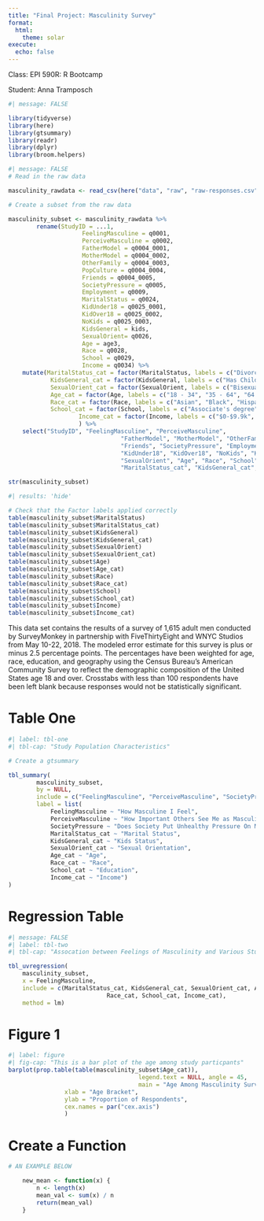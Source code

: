 ```yaml
---
title: "Final Project: Masculinity Survey"
format: 
  html:
    theme: solar
execute:
  echo: false
---
```

Class: EPI 590R: R Bootcamp

Student: Anna Tramposch

``` r
#| message: FALSE

library(tidyverse)
library(here)
library(gtsummary)
library(readr)
library(dplyr)
library(broom.helpers)
```

``` r
#| message: FALSE
# Read in the raw data

masculinity_rawdata <- read_csv(here("data", "raw", "raw-responses.csv"))
```

```r
# Create a subset from the raw data

masculinity_subset <- masculinity_rawdata %>%
		rename(StudyID = ...1,
					 FeelingMasculine = q0001,
					 PerceiveMasculine = q0002,
					 FatherModel = q0004_0001,
					 MotherModel = q0004_0002,
					 OtherFamily = q0004_0003,
					 PopCulture = q0004_0004,
					 Friends = q0004_0005,
					 SocietyPressure = q0005,
					 Employment = q0009,
					 MaritalStatus = q0024,
					 KidUnder18 = q0025_0001,
					 KidOver18 = q0025_0002,
					 NoKids = q0025_0003,
					 KidsGeneral = kids,
					 SexualOrient= q0026,
					 Age = age3,
					 Race = q0028,
					 School = q0029,
					 Income = q0034) %>%
	mutate(MaritalStatus_cat = factor(MaritalStatus, labels = c("Divorced", "Married", "Never married", "No answer", "Separated", "Widowed")),
        	KidsGeneral_cat = factor(KidsGeneral, labels = c("Has Children", "No Children")),
        	SexualOrient_cat = factor(SexualOrient, labels = c("Bisexual", "Gay", "No answer","Other", "Straight")),
        	Age_cat = factor(Age, labels = c("18 - 34", "35 - 64", "64 and up")),
        	Race_cat = factor(Race, labels = c("Asian", "Black", "Hispanic", "Other", "White")),
        	School_cat = factor(School, labels = c("Associate's degree", "College graudate", "Did not complete high school", "High school or G.E.D", "Post graduate degree", "Some college")),
					Income_cat = factor(Income, labels = c("$0-$9.9k", "$10k - $24.9k", "$100k - 124.9k", "$125k - $149.9k", "$150k - $174.9k", "$175k - $199.9k", "$200k plus", "$25k - $49.9k", "$50k - $74.9k", "$75k - $99.9k", "No answer"))
					) %>%
	select("StudyID", "FeelingMasculine", "PerceiveMasculine",
								"FatherModel", "MotherModel", "OtherFamily", "PopCulture",
								"Friends", "SocietyPressure", "Employment", "MaritalStatus", 
								"KidUnder18", "KidOver18", "NoKids", "KidsGeneral",
								"SexualOrient", "Age", "Race", "School", "Income", 
								"MaritalStatus_cat", "KidsGeneral_cat", "SexualOrient_cat", "Age_cat", "Race_cat", "School_cat", "Income_cat")

str(masculinity_subset)

```


``` r
#| results: 'hide'

# Check that the Factor labels applied correctly
table(masculinity_subset$MaritalStatus)
table(masculinity_subset$MaritalStatus_cat)
table(masculinity_subset$KidsGeneral)
table(masculinity_subset$KidsGeneral_cat)
table(masculinity_subset$SexualOrient)
table(masculinity_subset$SexualOrient_cat)
table(masculinity_subset$Age)
table(masculinity_subset$Age_cat)
table(masculinity_subset$Race)
table(masculinity_subset$Race_cat)
table(masculinity_subset$School)
table(masculinity_subset$School_cat)
table(masculinity_subset$Income)
table(masculinity_subset$Income_cat)
```

This data set contains the results of a survey of 1,615 adult men conducted by SurveyMonkey in partnership with FiveThirtyEight and WNYC Studios from May 10-22, 2018. The modeled error estimate for this survey is plus or minus 2.5 percentage points. The percentages have been weighted for age, race, education, and geography using the Census Bureau’s American Community Survey to reflect the demographic composition of the United States age 18 and over. Crosstabs with less than 100 respondents have been left blank because responses would not be statistically significant.

# Table One
``` r
#| label: tbl-one
#| tbl-cap: "Study Population Characteristics"

# Create a gtsummary

tbl_summary(
		masculinity_subset,
		by = NULL,
		include = c("FeelingMasculine", "PerceiveMasculine", "SocietyPressure", "MaritalStatus_cat", "KidsGeneral_cat", "SexualOrient_cat", "Age_cat", "Race_cat", "School_cat", "Income_cat"),
		label = list(
			FeelingMasculine ~ "How Masculine I Feel",
			PerceiveMasculine ~ "How Important Others See Me as Masculine",
			SocietyPressure ~ "Does Society Put Unhealthy Pressure On Men",
			MaritalStatus_cat ~ "Marital Status",
			KidsGeneral_cat ~ "Kids Status",
			SexualOrient_cat ~ "Sexual Orientation",
			Age_cat ~ "Age",
			Race_cat ~ "Race",
			School_cat ~ "Education",
			Income_cat ~ "Income")
)

```

# Regression Table
``` r
#| message: FALSE
#| label: tbl-two
#| tbl-cap: "Assocation between Feelings of Masculinity and Various Study Characteristics"

tbl_uvregression(
	masculinity_subset,
	x = FeelingMasculine,
	include = c(MaritalStatus_cat, KidsGeneral_cat, SexualOrient_cat, Age_cat,
							Race_cat, School_cat, Income_cat),
	method = lm)

```


# Figure 1
``` r
#| label: figure
#| fig-cap: "This is a bar plot of the age among study particpants"
barplot(prop.table(table(masculinity_subset$Age_cat)),
									 legend.text = NULL, angle = 45,
									 main = "Age Among Masculinity Survey Respondents",
				xlab = "Age Bracket",
				ylab = "Proportion of Respondents",
				cex.names = par("cex.axis")
				)

```

# Create a Function
``` r
# AN EXAMPLE BELOW

	new_mean <- function(x) {
		n <- length(x)
		mean_val <- sum(x) / n
		return(mean_val)
	}

```

